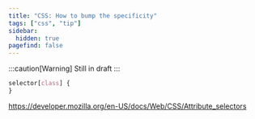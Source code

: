 ```yaml
---
title: "CSS: How to bump the specificity"
tags: ["css", "tip"]
sidebar:
  hidden: true
pagefind: false
---
```



:::caution[Warning]
Still in draft
:::

<LinkToPost slug="css/how-does-css-work-the-specificity" />

```css
selector[class] {
}
```

https://developer.mozilla.org/en-US/docs/Web/CSS/Attribute_selectors
